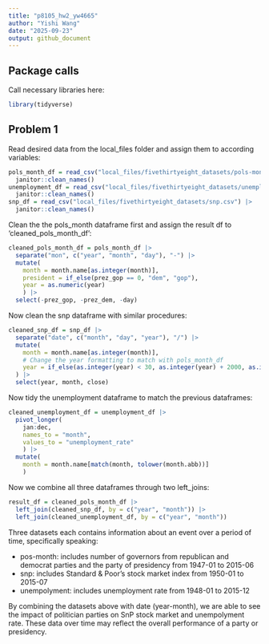 ```yaml
---
title: "p8105_hw2_yw4665"
author: "Yishi Wang"
date: "2025-09-23"
output: github_document
---
```


## Package calls
Call necessary libraries here:
```r
library(tidyverse)
```

## Problem 1
Read desired data from the local_files folder and assign them to according variables:
```r
pols_month_df = read_csv("local_files/fivethirtyeight_datasets/pols-month.csv") |>
  janitor::clean_names()
unemployment_df = read_csv("local_files/fivethirtyeight_datasets/unemployment.csv") |>
  janitor::clean_names()
snp_df = read_csv("local_files/fivethirtyeight_datasets/snp.csv") |>
  janitor::clean_names()
```
Clean the the pols_month dataframe first and assign the result df to 'cleaned_pols_month_df':
```r
cleaned_pols_month_df = pols_month_df |> 
  separate("mon", c("year", "month", "day"), "-") |> 
  mutate(
    month = month.name[as.integer(month)],
    president = if_else(prez_gop == 0, "dem", "gop"),
    year = as.numeric(year)
    ) |>
  select(-prez_gop, -prez_dem, -day)
```

Now clean the snp dataframe with similar procedures:
```r
cleaned_snp_df = snp_df |>
  separate("date", c("month", "day", "year"), "/") |>
  mutate(
    month = month.name[as.integer(month)],
    # Change the year formatting to match with pols_month_df
    year = if_else(as.integer(year) < 30, as.integer(year) + 2000, as.integer(year) + 1900 ),
  ) |> 
  select(year, month, close)
```

Now tidy the unemployment dataframe to match the previous dataframes:
```r
cleaned_unemployment_df = unemployment_df |>
  pivot_longer(
    jan:dec,
    names_to = "month",
    values_to = "unemployment_rate"
    ) |>
  mutate(
    month = month.name[match(month, tolower(month.abb))]
    )
```
Now we combine all three dataframes through two left_joins:
```r
result_df = cleaned_pols_month_df |>
  left_join(cleaned_snp_df, by = c("year", "month")) |>
  left_join(cleaned_unemployment_df, by = c("year", "month"))
```
Three datasets each contains information about an event over a period of time, specifically speaking:

- pos-month: includes number of governors from republican and democrat parties and the party of presidency from 1947-01 to 2015-06
- snp: includes Standard & Poor’s stock market index from 1950-01 to 2015-07
- unempolyment: includes unemployment rate from 1948-01 to 2015-12

By combining the datasets above with date (year-month), we are able to see the impact of politician parties on SnP stock market and unempolyment rate. These data over time may reflect the overall performance of a party or presidency.





